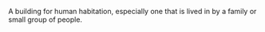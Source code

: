 A building for human habitation, especially one that is lived in by a family or small group of
people.
